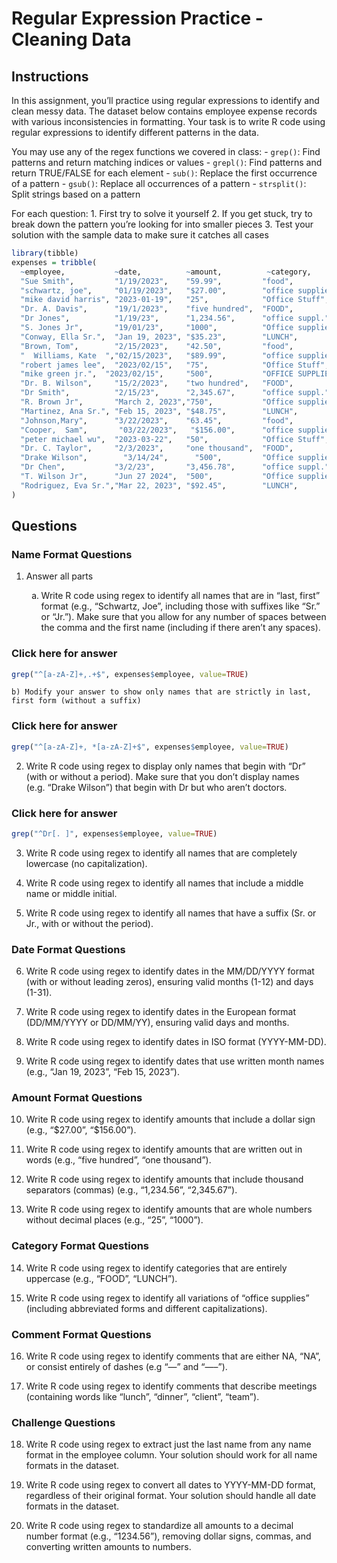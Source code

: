 # Regular Expression Practice - Cleaning Data

## Instructions

In this assignment, you'll practice using regular expressions to identify and clean messy data. The dataset below contains employee expense records with various inconsistencies in formatting. Your task is to write R code using regular expressions to identify different patterns in the data.

You may use any of the regex functions we covered in class:
- `grep()`: Find patterns and return matching indices or values
- `grepl()`: Find patterns and return TRUE/FALSE for each element
- `sub()`: Replace the first occurrence of a pattern
- `gsub()`: Replace all occurrences of a pattern
- `strsplit()`: Split strings based on a pattern

For each question:
1. First try to solve it yourself
2. If you get stuck, try to break down the pattern you're looking for into smaller pieces
3. Test your solution with the sample data to make sure it catches all cases

```r
library(tibble)
expenses = tribble(
  ~employee,           ~date,          ~amount,          ~category,         ~comments,
  "Sue Smith",         "1/19/2023",    "59.99",         "food",            "lunch with client",
  "schwartz, joe",     "01/19/2023",   "$27.00",        "office supplies", "paper for printer",
  "mike david harris", "2023-01-19",   "25",            "Office Stuff",    NA,
  "Dr. A. Davis",      "19/1/2023",    "five hundred",  "FOOD",            "NA",
  "Dr Jones",          "1/19/23",      "1,234.56",      "office suppl.",   "chairs",
  "S. Jones Jr",       "19/01/23",     "1000",          "Office supplies", "desk",
  "Conway, Ella Sr.",  "Jan 19, 2023", "$35.23",        "LUNCH",           "---",
  "Brown, Tom",        "2/15/2023",    "42.50",         "food",            "dinner meeting",
  "  Williams, Kate  ","02/15/2023",   "$89.99",        "office supplies", "toner cartridge",
  "robert james lee",  "2023/02/15",   "75",            "Office Stuff",    NA,
  "mike green jr.",  "2023/02/15",     "500",           "OFFICE SUPPLIES",    NA,
  "Dr. B. Wilson",     "15/2/2023",    "two hundred",   "FOOD",            "NA",
  "Dr Smith",          "2/15/23",      "2,345.67",      "office suppl.",   "monitor",
  "R. Brown Jr",       "March 2, 2023","750",           "Office supplies", "filing cabinet",
  "Martinez, Ana Sr.", "Feb 15, 2023", "$48.75",        "LUNCH",           "---",
  "Johnson,Mary",      "3/22/2023",    "63.45",         "food",            "team lunch",
  "Cooper,  Sam",       "03/22/2023",   "$156.00",      "office supplies", "office decoration",
  "peter michael wu",  "2023-03-22",   "50",            "Office Stuff",    NA,
  "Dr. C. Taylor",     "2/3/2023",     "one thousand",  "FOOD",            "NA",
  "Drake Wilson",        "3/14/24",      "500",         "Office supplies", "printer",
  "Dr Chen",           "3/2/23",       "3,456.78",      "office suppl.",   "laptop",
  "T. Wilson Jr",      "Jun 27 2024",  "500",           "Office supplies", "printer",
  "Rodriguez, Eva Sr.","Mar 22, 2023", "$92.45",        "LUNCH",           "---"
)
```

## Questions

### Name Format Questions

1. Answer all parts

    a) Write R code using regex to identify all names that are in "last, first" 
       format (e.g., "Schwartz, Joe", including those with suffixes like "Sr." or
       "Jr."). Make sure that you allow for any number of spaces between the 
       comma and the first name (including if there aren't any spaces).

::: {.callout-note collapse="true"}
### Click here for answer
```r
grep("^[a-zA-Z]+,.+$", expenses$employee, value=TRUE)
```
:::

    b) Modify your answer to show only names that are strictly in last, first form (without a suffix) 
   
::: {.callout-note collapse="true"}
### Click here for answer
```r
grep("^[a-zA-Z]+, *[a-zA-Z]+$", expenses$employee, value=TRUE)
```
:::

2. Write R code using regex to display only names that begin with "Dr" (with or without a period).
   Make sure that you don't display names (e.g. "Drake Wilson") that begin with Dr 
   but who aren't doctors.

::: {.callout-note collapse="true"}
### Click here for answer
   ```r
   grep("^Dr[. ]", expenses$employee, value=TRUE)
   ```
:::

3. Write R code using regex to identify all names that are completely lowercase (no capitalization).

4. Write R code using regex to identify all names that include a middle name or middle initial.

5. Write R code using regex to identify all names that have a suffix (Sr. or Jr., with or without the period).

### Date Format Questions

6. Write R code using regex to identify dates in the MM/DD/YYYY format (with or without leading zeros), ensuring valid months (1-12) and days (1-31).

7. Write R code using regex to identify dates in the European format (DD/MM/YYYY or DD/MM/YY), ensuring valid days and months.

8. Write R code using regex to identify dates in ISO format (YYYY-MM-DD).

9. Write R code using regex to identify dates that use written month names (e.g., "Jan 19, 2023", "Feb 15, 2023").

### Amount Format Questions

10. Write R code using regex to identify amounts that include a dollar sign (e.g., "$27.00", "$156.00").

11. Write R code using regex to identify amounts that are written out in words (e.g., "five hundred", "one thousand").

12. Write R code using regex to identify amounts that include thousand separators (commas) (e.g., "1,234.56", "2,345.67").

13. Write R code using regex to identify amounts that are whole numbers without decimal places (e.g., "25", "1000").

### Category Format Questions

14. Write R code using regex to identify categories that are entirely uppercase (e.g., "FOOD", "LUNCH").

15. Write R code using regex to identify all variations of "office supplies" (including abbreviated forms and different capitalizations).

### Comment Format Questions

16. Write R code using regex to identify comments that are either NA, "NA", or 
    consist entirely of dashes (e.g "---" and "-----").

17. Write R code using regex to identify comments that describe meetings (containing words like "lunch", "dinner", "client", "team").

### Challenge Questions

18. Write R code using regex to extract just the last name from any name format in the employee column. Your solution should work for all name formats in the dataset.

19. Write R code using regex to convert all dates to YYYY-MM-DD format, regardless of their original format. Your solution should handle all date formats in the dataset.

20. Write R code using regex to standardize all amounts to a decimal number format (e.g., "1234.56"), removing dollar signs, commas, and converting written amounts to numbers.
